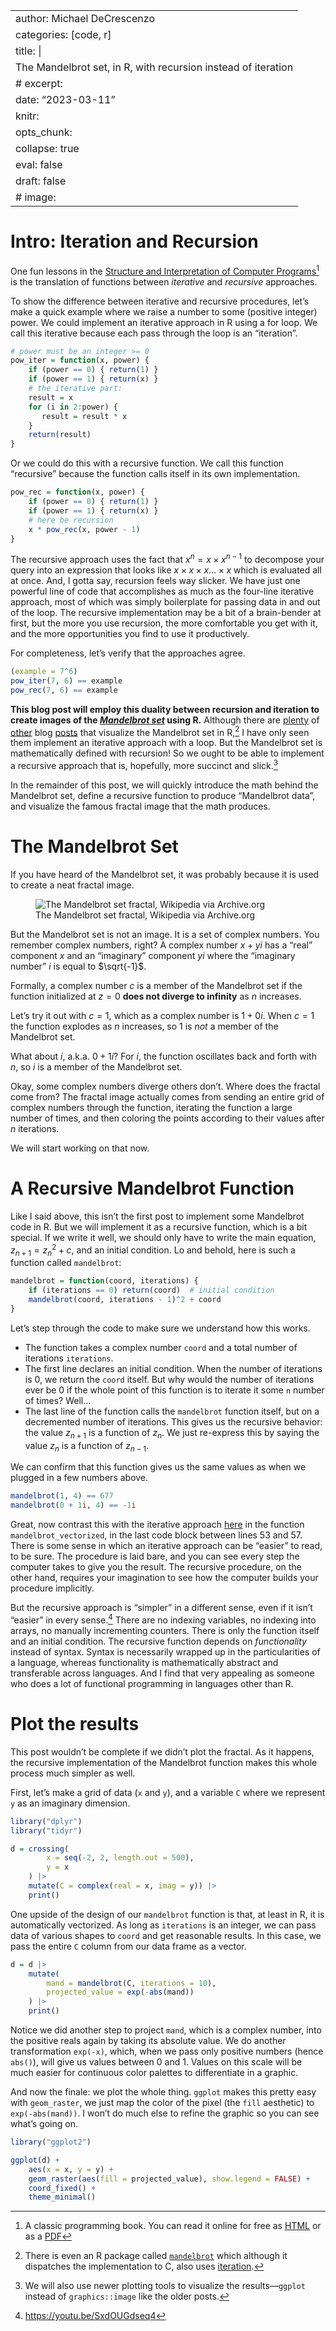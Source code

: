 
---
author: Michael DeCrescenzo
categories: [code, r]
title: |
    The Mandelbrot set, in R, with recursion instead of iteration
# excerpt:
date: "2023-03-11"
knitr:
    opts_chunk:
        collapse: true
        eval: false
draft: false
# image:
---

# Intro: Iteration and Recursion

One fun lessons in the [Structure and Interpretation of Computer Programs](https://mitp-content-server.mit.edu/books/content/sectbyfn/books_pres_0/6515/sicp.zip/index.html)[^sicp] is the translation of functions between _iterative_ and _recursive_ approaches.

[^sicp]: A classic programming book. 
You can read it online for free as [HTML](https://mitp-content-server.mit.edu/books/content/sectbyfn/books_pres_0/6515/sicp.zip/full-text/book/book.html) or as a [PDF](https://web.mit.edu/6.001/6.037/sicp.pdf)

To show the difference between iterative and recursive procedures, let's make a quick example where we raise a number to some (positive integer) power.
We could implement an iterative approach in R using a for loop.
We call this iterative because each pass through the loop is an "iteration".

```r
# power must be an integer >= 0
pow_iter = function(x, power) { 
    if (power == 0) { return(1) }
    if (power == 1) { return(x) }
    # the iterative part:
    result = x
    for (i in 2:power) {
       result = result * x 
    } 
    return(result)
}
```

Or we could do this with a recursive function.
We call this function "recursive" because the function calls itself in its own implementation.

```r
pow_rec = function(x, power) {
    if (power == 0) { return(1) }
    if (power == 1) { return(x) }
    # here be recursion
    x * pow_rec(x, power - 1)
}
```

The recursive approach uses the fact that $x^n = x \times x^{n - 1}$ to decompose your query into an expression that looks like $x \times x \times x \ldots \times x$ which is evaluated all at once.
And, I gotta say, recursion feels way slicker.
We have just one powerful line of code that accomplishes as much as the four-line iterative approach, most of which was simply boilerplate for passing data in and out of the loop.
The recursive implementation may be a bit of a brain-bender at first, but the more you use recursion, the more comfortable you get with it, and the more opportunities you find to use it productively.

For completeness, let's verify that the approaches agree.

```r
(example = 7^6)
pow_iter(7, 6) == example
pow_rec(7, 6) == example
```


**This blog post will employ this duality between recursion and iteration to create images of the [_Mandelbrot set_](https://en.wikipedia.org/wiki/Mandelbrot_set) using R.**
Although there are 
[plenty](https://www.r-bloggers.com/2014/12/the-mandelbrot-set-in-r/)
of [other](https://www.dandelbrot.com/post/the-mandelbrot-set-in-r/)
blog [posts](https://cerebralmastication.com/2009/02/mandelbrot-set-in-r/)
that visualize the Mandelbrot set in R,[^pkg]
I have only seen them implement an iterative approach with a loop.
But the Mandelbrot set is mathematically defined with recursion!
So we ought to be able to implement a recursive approach that is, hopefully, more succinct and slick.[^graphics]

[^pkg]: There is even an R package called [`mandelbrot`](https://cran.r-project.org/web/packages/mandelbrot/index.html) which although it dispatches the implementation to C, also uses [iteration](https://github.com/blmoore/mandelbrot/blob/fdb7b75294317f2111b45b9bea05c04251750c64/src/mandelbrot.c#L40-L51).

[^graphics]: We will also use newer plotting tools to visualize the results---`ggplot` instead of `graphics::image` like the older posts.

In the remainder of this post, we will quickly introduce the math behind the Mandelbrot set,
define a recursive function to produce "Mandelbrot data",
and visualize the famous fractal image that the math produces.


# The Mandelbrot Set

If you have heard of the Mandelbrot set, it was probably because it is used to create a neat fractal image.

![The Mandelbrot set fractal, Wikipedia via Archive.org](https://web.archive.org/web/20230302155231im_/https://upload.wikimedia.org/wikipedia/commons/thumb/2/21/Mandel_zoom_00_mandelbrot_set.jpg/644px-Mandel_zoom_00_mandelbrot_set.jpg){fig-aligh="center"}

But the Mandelbrot set is not an image. 
It is a set of complex numbers.
You remember complex numbers, right?
A complex number $x + yi$ has a "real" component $x$ and an "imaginary" component $yi$ where the "imaginary number" $i$ is equal to $\sqrt{-1}$.

Formally, a complex number $c$ is a member of the Mandelbrot set if the function
\begin{align}
    z_{n + 1} &= z_{n}^{2} + c
\end{align}
initialized at $z = 0$ **does not diverge to infinity** as $n$ increases.

Let's try it out with $c = 1$, which as a complex number is $1 + 0i$.
\begin{align}
    z_{n + 1} &= z_{n}^{2} + c \\
    1 &= 0^2 + 1 \\
    2 &= 1^2 + 1 \\
    5 &= 2^2 + 1 \\
    26 &= 5^2 + 1 \\
    677 &= 26^2 + 1
\end{align}
When $c = 1$ the function explodes as $n$ increases, so 1 is _not_ a member of the Mandelbrot set.

What about $i$, a.k.a. $0 + 1i$?
\begin{align}
    z_{n + 1} &= z_{n}^{2} + c \\
    i &= 0^2 + i \\
    -1 + i &= i^2 + i \\
    -1i &= (-1 + i)^2 + i \\
    -1 + 1i &= (-1i)^2 + i \\
    -1i &= (-1 + 1i)^2 + 1
\end{align}
For $i$, the function oscillates back and forth with $n$, so $i$ is a member of the Mandelbrot set.

Okay, some complex numbers diverge others don't.
Where does the fractal come from?
The fractal image actually comes from sending an entire grid of complex numbers through the function, iterating the function a large number of times, and then coloring the points according to their values after $n$ iterations.

We will start working on that now.


# A Recursive Mandelbrot Function

Like I said above, this isn't the first post to implement some Mandelbrot code in R.
But we will implement it as a recursive function, which is a bit special.
If we write it well, we should only have to write the main equation, $z_{n + 1} = z_{n}^{2} + c$, and an initial condition.
Lo and behold, here is such a function called `mandelbrot`:

```r
mandelbrot = function(coord, iterations) {
    if (iterations == 0) return(coord)  # initial condition
    mandelbrot(coord, iterations - 1)^2 + coord
}
```

Let's step through the code to make sure we understand how this works.

- The function takes a complex number `coord` and a total number of iterations `iterations`.
- The first line declares an initial condition.
  When the number of iterations is 0, we return the `coord` itself.
  But why would the number of iterations ever be 0 if the whole point of this function is to iterate it some `n` number of times? Well...
- The last line of the function calls the `mandelbrot` function itself, but on a decremented number of iterations.
  This gives us the recursive behavior: the value $z_{n+1}$ is a function of $z_{n}$. 
  We just re-express this by saying the value $z_{n}$ is a function of $z_{n-1}$.

We can confirm that this function gives us the same values as when we plugged in a few numbers above.

```r
mandelbrot(1, 4) == 677
mandelbrot(0 + 1i, 4) == -1i
```

Great, now contrast this with the iterative approach [here](https://www.r-bloggers.com/2014/12/the-mandelbrot-set-in-r/)
in the function `mandelbrot_vectorized`, in the last code block between lines 53 and 57.
There is some sense in which an iterative approach can be "easier" to read, to be sure.
The procedure is laid bare, and you can see every step the computer takes to give you the result.
The recursive procedure, on the other hand, requires your imagination to see how the computer builds your procedure implicitly.

But the recursive approach is "simpler" in a different sense, even if it isn't "easier" in every sense.[^simple]
There are no indexing variables, no indexing into arrays, no manually incrementing counters.
There is only the function itself and an initial condition.
The recursive function depends on _functionality_ instead of syntax.
Syntax is necessarily wrapped up in the particularities of a language, whereas functionality is mathematically abstract and transferable across languages.
And I find that very appealing as someone who does a lot of functional programming in languages other than R.

[^simple]: <https://youtu.be/SxdOUGdseq4>


# Plot the results

This post wouldn't be complete if we didn't plot the fractal.
As it happens, the recursive implementation of the Mandelbrot function makes this whole process much simpler as well.

First, let's make a grid of data (`x` and `y`), and a variable `C` where we represent `y` as an imaginary dimension.

```r
library("dplyr")
library("tidyr")

d = crossing(
        x = seq(-2, 2, length.out = 500),
        y = x
    ) |>
    mutate(C = complex(real = x, imag = y)) |>
    print()
```

One upside of the design of our `mandelbrot` function is that, at least in R, it is automatically vectorized.
As long as `iterations` is an integer, we can pass data of various shapes to `coord` and get reasonable results.
In this case, we pass the entire `C` column from our data frame as a vector.

```r
d = d |>
    mutate(
        mand = mandelbrot(C, iterations = 10),
        projected_value = exp(-abs(mand))
    ) |>
    print()
```

Notice we did another step to project `mand`, which is a complex number, into the positive reals again by taking its absolute value.
We do another transformation `exp(-x)`, which, when we pass only positive numbers (hence `abs()`), will give us values between 0 and 1.
Values on this scale will be much easier for continuous color palettes to differentiate in a graphic.

And now the finale: we plot the whole thing.
`ggplot` makes this pretty easy with `geom_raster`, we just map the color of the pixel (the `fill` aesthetic) to `exp(-abs(mand))`. 
I won't do much else to refine the graphic so you can see what's going on.

```r
library("ggplot2")

ggplot(d) +
    aes(x = x, y = y) +
    geom_raster(aes(fill = projected_value), show.legend = FALSE) +
    coord_fixed() +
    theme_minimal()
```

